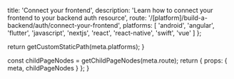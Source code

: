 
  title: 'Connect your frontend',
  description:
    'Learn how to connect your frontend to your backend auth resource',
  route: '/[platform]/build-a-backend/auth/connect-your-frontend',
  platforms: [
    'android',
    'angular',
    'flutter',
    'javascript',
    'nextjs',
    'react',
    'react-native',
    'swift',
    'vue'
  ]
};

  return getCustomStaticPath(meta.platforms);
}

  const childPageNodes = getChildPageNodes(meta.route);
  return {
    props: {
      meta,
      childPageNodes
    }
  };
}

<Overview childPageNodes={props.childPageNodes} />
